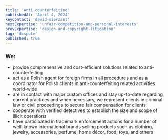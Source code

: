 ```yaml
---
title: 'Anti-counterfeiting'
publishedAt: 'April 4, 2024'
keyContact: 'dawid-sierzant'
nextExpertise: 'unfair-competition-and-personal-interests'
prevExpertise: 'design-and-copyright-litigation'
tag: 'dispute'
published: true
---
```


### We:

- provide comprehensive and cost-efficient solutions related to anti-counterfeiting
- act as a Polish agent for foreign firms in all procedures and as a coordinator for Polish clients in anti-counterfeiting related activities world-wide
- are in contact with major custom offices and stay up-to-date regarding current practices and when necessary, we represent clients in criminal law or civil proceedings to secure fair compensation for clients
- cooperate with verified detectives to establish the size and scope of illicit operations
- have participated in trademark enforcement actions for a number of well-known international brands selling products such as clothing, jewelry, accessories, perfume, home décor, food, toys, and others
